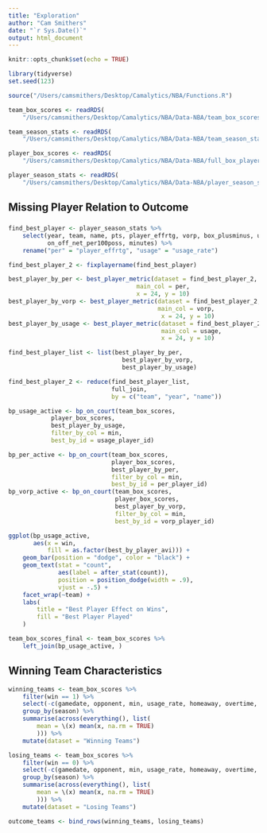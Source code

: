 ```yaml
---
title: "Exploration"
author: "Cam Smithers"
date: "`r Sys.Date()`"
output: html_document
---
```


```r
knitr::opts_chunk$set(echo = TRUE)
```

```r
library(tidyverse)
set.seed(123)
```

```r
source("/Users/camsmithers/Desktop/Camalytics/NBA/Functions.R")

team_box_scores <- readRDS(
    "/Users/camsmithers/Desktop/Camalytics/NBA/Data-NBA/team_box_scores.rds")

team_season_stats <- readRDS(
    "/Users/camsmithers/Desktop/Camalytics/NBA/Data-NBA/team_season_stats.rds")

player_box_scores <- readRDS(
    "/Users/camsmithers/Desktop/Camalytics/NBA/Data-NBA/full_box_player.rds")

player_season_stats <- readRDS(
    "/Users/camsmithers/Desktop/Camalytics/NBA/Data-NBA/player_season_stats.rds")
```

## Missing Player Relation to Outcome

### 

```r
find_best_player <- player_season_stats %>%
    select(year, team, name, pts, player_effrtg, vorp, box_plusminus, usage_rate, 
           on_off_net_per100poss, minutes) %>%
    rename("per" = "player_effrtg", "usage" = "usage_rate")

find_best_player_2 <- fixplayername(find_best_player)

best_player_by_per <- best_player_metric(dataset = find_best_player_2, 
                                    main_col = per, 
                                    x = 24, y = 10)
best_player_by_vorp <- best_player_metric(dataset = find_best_player_2, 
                                          main_col = vorp,
                                           x = 24, y = 10)
best_player_by_usage <- best_player_metric(dataset = find_best_player_2, 
                                           main_col = usage,
                                           x = 24, y = 10)

find_best_player_list <- list(best_player_by_per, 
                                best_player_by_vorp, 
                                best_player_by_usage)

find_best_player_2 <- reduce(find_best_player_list, 
                             full_join, 
                             by = c("team", "year", "name"))

bp_usage_active <- bp_on_court(team_box_scores,
            player_box_scores, 
            best_player_by_usage,
            filter_by_col = min,
            best_by_id = usage_player_id)

bp_per_active <- bp_on_court(team_box_scores,
                             player_box_scores,
                             best_player_by_per,
                             filter_by_col = min,
                             best_by_id = per_player_id)
bp_vorp_active <- bp_on_court(team_box_scores,
                              player_box_scores,
                              best_player_by_vorp,
                              filter_by_col = min,
                              best_by_id = vorp_player_id)

ggplot(bp_usage_active, 
       aes(x = win,
           fill = as.factor(best_by_player_avi))) +
    geom_bar(position = "dodge", color = "black") + 
    geom_text(stat = "count",
              aes(label = after_stat(count)),
              position = position_dodge(width = .9),
              vjust = -.5) +
    facet_wrap(~team) +
    labs(
        title = "Best Player Effect on Wins",
        fill = "Best Player Played"
    )
```

```r
team_box_scores_final <- team_box_scores %>%
    left_join(bp_usage_active, )
```

## Winning Team Characteristics

```r
winning_teams <- team_box_scores %>%
    filter(win == 1) %>%
    select(-c(gamedate, opponent, min, usage_rate, homeaway, overtime, team)) %>%
    group_by(season) %>%
    summarise(across(everything(), list(
        mean = \(x) mean(x, na.rm = TRUE)
        ))) %>%
    mutate(dataset = "Winning Teams")

losing_teams <- team_box_scores %>%
    filter(win == 0) %>%
    select(-c(gamedate, opponent, min, usage_rate, homeaway, overtime, team)) %>%
    group_by(season) %>%
    summarise(across(everything(), list(
        mean = \(x) mean(x, na.rm = TRUE)
        ))) %>%
    mutate(dataset = "Losing Teams")

outcome_teams <- bind_rows(winning_teams, losing_teams)
```
